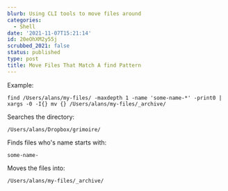 ```yaml
---
blurb: Using CLI tools to move files around
categories:
  - Shell
date: '2021-11-07T15:21:14'
id: 20eOhXM2y55j
scrubbed_2021: false
status: published
type: post
title: Move Files That Match A find Pattern
---
```


Example:

```
find /Users/alans/my-files/ -maxdepth 1 -name 'some-name-*' -print0 | xargs -0 -I{} mv {} /Users/alans/my-files/_archive/
```

Searches the directory:
    
    /Users/alans/Dropbox/grimoire/

Finds files who's name starts with:

    some-name-

Moves the files into:

    /Users/alans/my-files/_archive/
